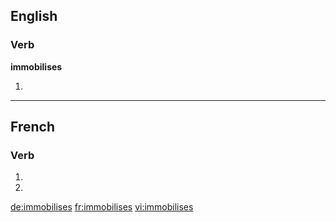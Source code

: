 {{also|immobilisés}}
==English==

===Verb===
'''immobilises'''

# {{third-person singular of|[[immobilise]]}}

----

==French==

===Verb===
{{fr-verb-form}}

# {{conjugation of|immobiliser||2|s|pres|ind|lang=fr}}
# {{conjugation of|immobiliser||2|s|pres|sub|lang=fr}}

[[de:immobilises]]
[[fr:immobilises]]
[[vi:immobilises]]